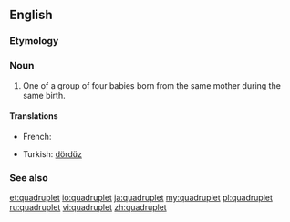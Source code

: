 ==English==
{{wikipedia}}

===Etymology===
{{rfe}}

===Noun===
{{en-noun}}

# One of a group of four babies born from the same mother during the same birth.

====Translations====
{{trans-top|infant born as one of four}}
* French: {{t+|fr|quadruplé}}
{{trans-mid}}
* Turkish: [[dördüz]]
{{trans-bottom}}

===See also===
{{coefficient}}

[[et:quadruplet]]
[[io:quadruplet]]
[[ja:quadruplet]]
[[my:quadruplet]]
[[pl:quadruplet]]
[[ru:quadruplet]]
[[vi:quadruplet]]
[[zh:quadruplet]]